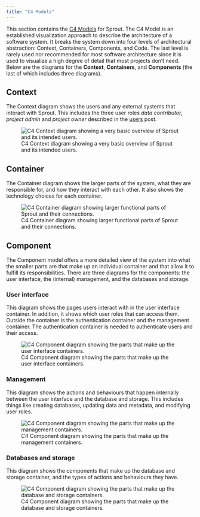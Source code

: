 ```yaml
---
title: "C4 Models"
---
```


This section contains the [C4 Models](https://c4model.com/) for Sprout.
The C4 Model is an established visualization approach to describe the
architecture of a software system. It breaks the system down into four
levels of architectural abstraction: Context, Containers, Components, and Code. The
last level is rarely used nor recommended for most software architecture
since it is used to visualize a high degree of detail that most projects
don't need. Below are the diagrams for the **Context**, **Containers**, and
**Components** (the last of which includes three diagrams).

::: panel-tabset
## Context

The Context diagram shows the users and any external
systems that interact with Sprout. This includes the three user roles *data contributor*, *project admin* and *project owner* described in the [users](user-roles.qmd) post.

![C4 Context diagram showing a very basic overview of Sprout and its
intended users.](images/context.svg)

## Container

The Container diagram shows the larger parts of the system, what they
are responsible for, and how they interact with each other. It also shows
the technology choices for each container.

![C4 Container diagram showing larger functional parts of Sprout and
their connections.](images/container.svg)

## Component

The Component model offers a more detailed view of the system into what
the smaller parts are that make up an individual container and that
allow it to fulfill its responsibilities. There are three diagrams for
the components: the user interface, the (internal) management,
and the databases and storage.

### User interface

This diagram shows the pages users interact with in the user interface container. In addition, it shows which user roles that can access them. Outside the container is the authentication container and the management container. The authentication container is needed to authenticate users and their access. 

![C4 Component diagram showing the parts that make up the user interface
containers.](images/component-ui.svg)

### Management

This diagram shows the actions and behaviours that happen internally between the user interface and the database and storage. This includes things like creating databases, updating data and metadata, and modifying user roles.

![C4 Component diagram showing the parts that make up the management
containers.](images/component-management.svg)

### Databases and storage

This diagram shows the components that make up the database and storage container, and the types of actions and behaviours they have.

![C4 Component diagram showing the parts that make up the database and
storage containers.](images/component-backend.svg)
:::
